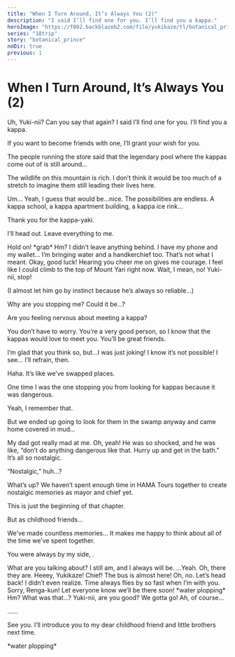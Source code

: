 ```yaml
---
title: "When I Turn Around, It’s Always You (2)"
description: "I said I’ll find one for you. I’ll find you a kappa."
heroImage: "https://f002.backblazeb2.com/file/yukikaze/tl/botanical_prince/2-1.jpg"
series: "18trip"
story: "botanical_prince"
noDir: true
previous: 1
---
```



# When I Turn Around, It’s Always You (2)

<Divider loc="Kamikochi - Taisho Pond Bridge" />

<StoryImg src="https://f002.backblazeb2.com/file/yukikaze/tl/botanical_prince/2-1.jpg" alt="1" />

<Bubble mc>
Uh, Yuki-nii? Can you say that again?
</Bubble>

<Bubble character="Yukikaze">
I said I’ll find one for you. I’ll find you a kappa.

If you want to become friends with one, I’ll grant your wish for you.

The people running the store said that the legendary pool where the kappas come out of is still around…

The wildlife on this mountain is rich. I don’t think it would be too much of a stretch to imagine them still leading their lives here.
</Bubble>

<Bubble mc>
Um… Yeah, I guess that would be…nice.
</Bubble>

<Bubble character="Yukikaze">
The possibilities are endless. A kappa school, a kappa apartment building, a kappa ice rink…

Thank you for the kappa-yaki.

I’ll head out. Leave everything to me.
</Bubble>


<Choice speaker="Kaede" response="Hold on!">
<Bubble mc>
Hold on! &ast;grab&ast;
</Bubble>

<Bubble character="Yukikaze">
Hm? I didn’t leave anything behind. I have my phone and my wallet… I’m bringing water and a handkerchief too.
</Bubble>

<Bubble mc>
That’s not what I meant.
</Bubble>
</Choice>

<Choice speaker="Kaede" response="Okay, good luck!">
<Bubble mc>
Okay, good luck!
</Bubble>

<Bubble character="Yukikaze">
Hearing you cheer me on gives me courage. I feel like I could climb to the top of Mount Yari right now.
</Bubble>

<Bubble mc>
Wait, I mean, no! Yuki-nii, stop!

<p class="t">(I almost let him go by instinct because he’s always so reliable…)</p>
</Bubble>
</Choice>

<Bubble character="Yukikaze">
Why are you stopping me? Could it be…?

Are you feeling nervous about meeting a kappa?

You don’t have to worry. You’re a very good person, so I know that the kappas would love to meet you. You’ll be great friends.
</Bubble>

<Bubble mc>
I’m glad that you think so, but…I was just joking! I know it’s not possible!
</Bubble>

<Bubble character="Yukikaze">
I see… I’ll refrain, then.

Haha. It’s like we’ve swapped places.

One time I was the one stopping you from looking for kappas because it was dangerous.
</Bubble>

<Bubble mc>
Yeah, I remember that.

But we ended up going to look for them in the swamp anyway and came home covered in mud…
</Bubble>

<Bubble character="Yukikaze">
My dad got really mad at me.
</Bubble>

<Bubble mc>
Oh, yeah! He was so shocked, and he was like, “don’t do anything dangerous like that. Hurry up and get in the bath.”
</Bubble>

<Bubble character="Yukikaze">
It’s all so nostalgic.

“Nostalgic,” huh…?
</Bubble>

<Bubble mc>
What’s up?
</Bubble>

<Bubble character="Yukikaze">
We haven’t spent enough time in HAMA Tours together to create nostalgic memories as mayor and chief yet.

This is just the beginning of that chapter.

But as childhood friends…

We’ve made countless memories… It makes me happy to think about all of the time we’ve spent together.

You were always by my side, <Name first />.
</Bubble>

<Bubble mc>
What are you talking about? I still am, and I always will be.
</Bubble>

<Bubble character="Yukikaze">
…Yeah.
</Bubble>

<StoryImg src="https://f002.backblazeb2.com/file/yukikaze/tl/botanical_prince/2-2.jpg" alt="2" />

<Bubble character="Renga">
Oh, there they are. Heeey, Yukikaze! Chief! The bus is almost here!
</Bubble>

<Bubble mc>
Oh, no. Let’s head back!
</Bubble>

<Bubble character="Yukikaze">
I didn’t even realize. Time always flies by so fast when I’m with you.
</Bubble>

<Bubble mc>
Sorry, Renga-kun! Let everyone know we’ll be there soon!
</Bubble>

<Narration>
&ast;water plopping&ast;
</Narration>

<Bubble character="Yukikaze">
Hm? What was that…?
</Bubble>

<Bubble mc>
Yuki-nii, are you good? We gotta go!
</Bubble>

<Bubble character="Yukikaze">
Ah, of course…

……

See you. I’ll introduce you to my dear childhood friend and little brothers next time.
</Bubble>

<Narration>
&ast;water plopping&ast;
</Narration>
